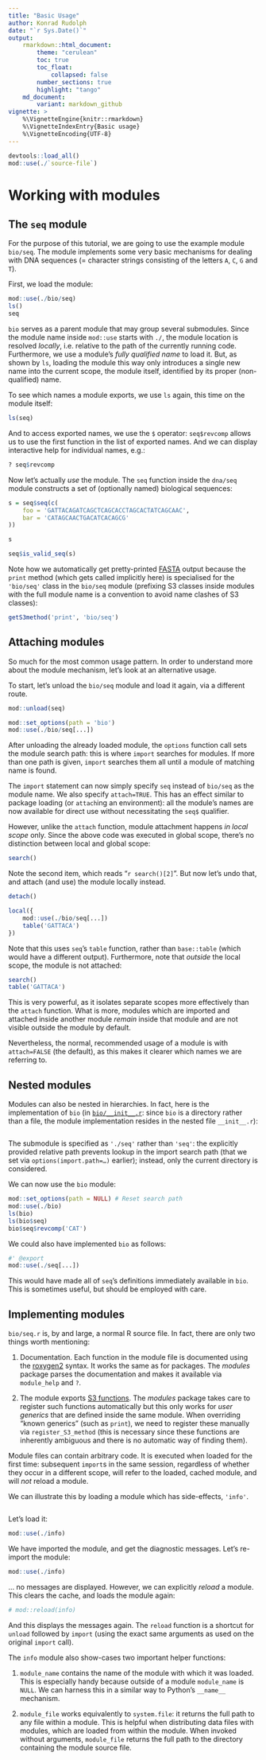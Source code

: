```yaml
---
title: "Basic Usage"
author: Konrad Rudolph
date: "`r Sys.Date()`"
output:
    rmarkdown::html_document:
        theme: "cerulean"
        toc: true
        toc_float:
            collapsed: false
        number_sections: true
        highlight: "tango"
    md_document:
        variant: markdown_github
vignette: >
    %\VignetteEngine{knitr::rmarkdown}
    %\VignetteIndexEntry{Basic usage}
    %\VignetteEncoding{UTF-8}
---
```

```r
devtools::load_all()
mod::use(./`source-file`)
```

# Working with modules

## The `seq` module

For the purpose of this tutorial, we are going to use the example module
`bio/seq`. The module implements some very basic mechanisms for dealing with DNA
sequences (= character strings consisting of the letters `A`, `C`, `G` and `T`).

First, we load the module:

```r
mod::use(./bio/seq)
ls()
seq
```

`bio` serves as a parent module that may group several submodules. Since the
module name inside `mod::use` starts with `./`, the module location is resolved
*locally*, i.e. relative to the path of the currently running code. Furthermore,
we use a module’s *fully qualified name* to load it. But, as shown by `ls`,
loading the module this way only introduces a single new name into the current
scope, the module itself, identified by its proper (non-qualified) name.

To see which names a module exports, we use `ls` again, this time on the module
itself:

```r
ls(seq)
```

And to access exported names, we use the `$` operator: `seq$revcomp` allows us
to use the first function in the list of exported names. And we can display
interactive help for individual names, e.g.:

```r
? seq$revcomp
```

Now let’s actually *use* the module. The `seq` function inside the `dna/seq`
module constructs a set of (optionally named) biological sequences:

```r
s = seq$seq(c(
    foo = 'GATTACAGATCAGCTCAGCACCTAGCACTATCAGCAAC',
    bar = 'CATAGCAACTGACATCACAGCG'
))

s

seq$is_valid_seq(s)
```

Note how we automatically get pretty-printed
[FASTA](http://en.wikipedia.org/wiki/FASTA_format) output because the `print`
method (which gets called implicitly here) is specialised for the `'bio/seq'`
class in the `bio/seq` module (prefixing S3 classes inside modules with the full
module name is a convention to avoid name clashes of S3 classes):

```r
getS3method('print', 'bio/seq')
```

## Attaching modules

So much for the most common usage pattern. In order to understand more about the
module mechanism, let’s look at an alternative usage.

To start, let’s unload the `bio/seq` module and load it again, via a different
route.

```r
mod::unload(seq)
```

```r
mod::set_options(path = 'bio')
mod::use(./bio/seq[...])
```

After unloading the already loaded module, the `options` function call sets
the module search path: this is where `import` searches for modules. If more
than one path is given, `import` searches them all until a module of matching
name is found.

The `import` statement can now simply specify `seq` instead of `bio/seq` as
the module name. We also specify `attach=TRUE`. This has an effect similar to
package loading (or `attach`ing an environment): all the module’s names are
now available for direct use without necessitating the `seq$` qualifier.

However, unlike the `attach` function, module attachment happens *in local
scope* only. Since the above code was executed in global scope, there’s no
distinction between local and global scope:

```r
search()
```

Note the second item, which reads “`r search()[2]`”. But now let’s undo
that, and attach (and use) the module locally instead.

```r
detach()

local({
    mod::use(./bio/seq[...])
    table('GATTACA')
})
```

Note that this uses `seq`’s `table` function, rather than `base::table` (which
would have a different output). Furthermore, note that *outside* the local
scope, the module is not attached:

```r
search()
table('GATTACA')
```

This is very powerful, as it isolates separate scopes more effectively than
the `attach` function. What is more, modules which are imported and attached
inside another module *remain* inside that module and are not visible outside
the module by default.

Nevertheless, the normal, recommended usage of a module is with `attach=FALSE`
(the default), as this makes it clearer which names we are referring to.

## Nested modules

Modules can also be nested in hierarchies. In fact, here is the implementation
of `bio` (in [`bio/__init__.r`](bio/__init__.r): since `bio` is a
directory rather than a file, the module implementation resides in the nested
file `__init__.r`):

```r
```

The submodule is specified as `'./seq'` rather than `'seq'`: the
explicitly provided relative path prevents lookup in the import search path
(that we set via `options(import.path=…)` earlier); instead, only the current
directory is considered.

We can now use the `bio` module:

```r
mod::set_options(path = NULL) # Reset search path
mod::use(./bio)
ls(bio)
ls(bio$seq)
bio$seq$revcomp('CAT')
```

We could also have implemented `bio` as follows:

```r
#' @export
mod::use(./seq[...])
```

This would have made all of `seq`’s definitions immediately available in
`bio`. This is sometimes useful, but should be employed with care.

## Implementing modules

`bio/seq.r` is, by and large, a normal R source file. In fact, there are only
two things worth mentioning:

1. Documentation. Each function in the module file is documented using the
   [roxygen2](http://cran.r-project.org/web/packages/roxygen2/index.html)
   syntax. It works the same as for packages. The *modules* package parses the
   documentation and makes it available via `module_help` and `?`.

2. The module exports [S3 functions](http://adv-r.had.co.nz/S3.html). The
   *modules* package takes care to register such functions automatically but
   this only works for *user generics* that are defined inside the same module.
   When overriding “known generics” (such as `print`), we need to register
   these manually via `register_S3_method` (this is necessary since these
   functions are inherently ambiguous and there is no automatic way of finding
   them).

Module files can contain arbitrary code. It is executed when loaded for the
first time: subsequent `import`s in the same session, regardless of whether they
occur in a different scope, will refer to the loaded, cached module, and will
*not* reload a module.

We can illustrate this by loading a module which has side-effects, `'info'`.

```r
```

Let’s load it:

```r
mod::use(./info)
```

We have imported the module, and get the diagnostic messages. Let’s re-import
the module:

```r
mod::use(./info)
```

… no messages are displayed. However, we can explicitly *reload* a module. This
clears the cache, and loads the module again:

```r
# mod::reload(info)
```

And this displays the messages again. The `reload` function is a shortcut for
`unload` followed by `import` (using the exact same arguments as used on the
original `import` call).

The `info` module also show-cases two important helper functions:

1. `module_name` contains the name of the module with which it was loaded. This
   is especially handy because outside of a module `module_name` is `NULL`. We
   can harness this in a similar way to Python’s `__name__` mechanism.

2. `module_file` works equivalently to `system.file`: it returns the full path
   to any file within a module. This is helpful when distributing data files
   with modules, which are loaded from within the module. When invoked without
   arguments, `module_file` returns the full path to the directory containing
   the module source file.
